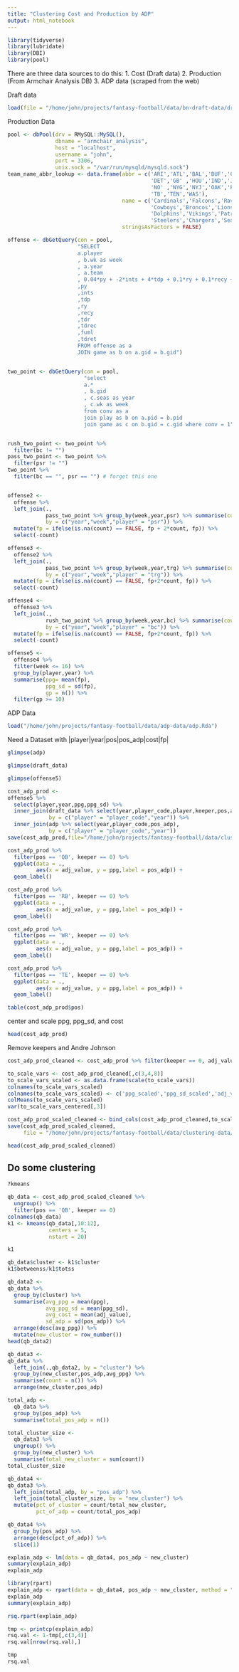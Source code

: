 ```yaml
---
title: "Clustering Cost and Production by ADP"
output: html_notebook
---
```


```r
library(tidyverse)
library(lubridate)
library(DBI)
library(pool)
```


There are three data sources to do this:
1. Cost (Draft data)
2. Production (From Armchair Analysis DB)
3. ADP data (scraped from the web)

Draft data
```r
load(file = "/home/john/projects/fantasy-football/data/bn-draft-data/draft_data.Rda")
```

Production Data
```r
pool <- dbPool(drv = RMySQL::MySQL(), 
               dbname = "armchair_analysis", 
               host = "localhost", 
               username = "john", 
               port = 3306, 
               unix.sock = "/var/run/mysqld/mysqld.sock")
team_name_abbr_lookup <- data.frame(abbr = c('ARI','ATL','BAL','BUF','CAR','CHI','CIN','CLE','DAL','DEN',
                                             'DET','GB' ,'HOU','IND','JAC','KC' ,'LA' ,'MIA','MIN','NE',
                                             'NO' ,'NYG','NYJ','OAK','PHI','PIT','SD' ,'SEA','SF' , 'STL',
                                             'TB','TEN','WAS'),
                                    name = c('Cardinals','Falcons','Ravens','Bills','Panthers','Bears','Bengals','Browns',
                                             'Cowboys','Broncos','Lions','Packers','Texans','Colts','Jaguars','Chiefs','Rams',
                                             'Dolphins','Vikings','Patriots','Saints','Giants','Jets','Raiders','Eagles',
                                             'Steelers','Chargers','Seahawks','49ers','Rams','Buccaneers','Titans','Redskins'),
                                    stringsAsFactors = FALSE)

offense <- dbGetQuery(con = pool,
                      "SELECT 
                      a.player
                      , b.wk as week
                      , a.year
                      , a.team
                      , 0.04*py + -2*ints + 4*tdp + 0.1*ry + 0.1*recy + 6*tdr + 6*tdrec -2*fuml +6*tdret as fp
                      ,py
                      ,ints
                      ,tdp
                      ,ry
                      ,recy
                      ,tdr
                      ,tdrec
                      ,fuml
                      ,tdret
                      FROM offense as a
                      JOIN game as b on a.gid = b.gid") 


two_point <- dbGetQuery(con = pool,
                        "select 
                        a.*
                        , b.gid
                        , c.seas as year
                        , c.wk as week 
                        from conv as a 
                        join play as b on a.pid = b.pid
                        join game as c on b.gid = c.gid where conv = 1")


rush_two_point <- two_point %>%
  filter(bc != "")
pass_two_point <- two_point %>%
  filter(psr != "")
two_point %>%
  filter(bc == "", psr == "") # forget this one


offense2 <-
  offense %>%
  left_join(., 
            pass_two_point %>% group_by(week,year,psr) %>% summarise(count = n()), 
            by = c("year","week","player" = "psr")) %>% 
  mutate(fp = ifelse(is.na(count) == FALSE, fp + 2*count, fp)) %>%
  select(-count)

offense3 <-
  offense2 %>%
  left_join(.,
            pass_two_point %>% group_by(week,year,trg) %>% summarise(count= n()),
            by = c("year","week","player" = "trg")) %>%
  mutate(fp = ifelse(is.na(count) == FALSE, fp+2*count, fp)) %>%
  select(-count)

offense4 <-
  offense3 %>%
  left_join(.,
            rush_two_point %>% group_by(week,year,bc) %>% summarise(count = n()),
            by = c("year","week","player" = "bc")) %>%
  mutate(fp = ifelse(is.na(count) == FALSE, fp+2*count, fp)) %>%
  select(-count)

offense5 <-
  offense4 %>%
  filter(week <= 16) %>%
  group_by(player,year) %>%
  summarise(ppg= mean(fp),
            ppg_sd = sd(fp),
            gp = n()) %>%
  filter(gp >= 10)
```



ADP Data
```r
load("/home/john/projects/fantasy-football/data/adp-data/adp.Rda")
```



Need a Dataset with
|player|year|pos|pos_adp|cost|fp|


```r
glimpse(adp)
```

```r
glimpse(draft_data)
```

```r
glimpse(offense5)
```

```r
cost_adp_prod <-
offense5 %>%
  select(player,year,ppg,ppg_sd) %>%
  inner_join(draft_data %>% select(year,player_code,player,keeper,pos,adj_value),
             by = c("player" = "player_code","year")) %>%
  inner_join(adp %>% select(year,player_code,pos_adp),
             by = c("player" = "player_code","year"))
save(cost_adp_prod,file="/home/john/projects/fantasy-football/data/clustering-data/cost_adp_prod.Rda")
```



```r
cost_adp_prod %>%
  filter(pos == 'QB', keeper == 0) %>%
  ggplot(data = .,
         aes(x = adj_value, y = ppg,label = pos_adp)) +
  geom_label()
```


```r
cost_adp_prod %>%
  filter(pos == 'RB', keeper == 0) %>%
  ggplot(data = .,
         aes(x = adj_value, y = ppg,label = pos_adp)) +
  geom_label()
```


```r
cost_adp_prod %>%
  filter(pos == 'WR', keeper == 0) %>%
  ggplot(data = .,
         aes(x = adj_value, y = ppg,label = pos_adp)) +
  geom_label()
```

```r
cost_adp_prod %>%
  filter(pos == 'TE', keeper == 0) %>%
  ggplot(data = .,
         aes(x = adj_value, y = ppg,label = pos_adp)) +
  geom_label()
```

```r
table(cost_adp_prod$pos)
```

center and scale ppg, ppg_sd, and cost
```r
head(cost_adp_prod)
```

Remove keepers and Andre Johnson
```r
cost_adp_prod_cleaned <- cost_adp_prod %>% filter(keeper == 0, adj_value < 200)
```


```r
to_scale_vars <- cost_adp_prod_cleaned[,c(3,4,8)]
to_scale_vars_scaled <- as.data.frame(scale(to_scale_vars))
colnames(to_scale_vars_scaled) 
colnames(to_scale_vars_scaled) <- c('ppg_scaled','ppg_sd_scaled','adj_value_scaled')
colMeans(to_scale_vars_scaled)
var(to_scale_vars_centered[,3])
```

```r
cost_adp_prod_scaled_cleaned <- bind_cols(cost_adp_prod_cleaned,to_scale_vars_scaled)
save(cost_adp_prod_scaled_cleaned,
     file = "/home/john/projects/fantasy-football/data/clustering-data/cost_adp_prod_scaled_cleaned.Rda")
```

```r
head(cost_adp_prod_scaled_cleaned)
```


## Do some clustering 
```r
?kmeans
```


```r
qb_data <- cost_adp_prod_scaled_cleaned %>% 
  ungroup() %>% 
  filter(pos == 'QB', keeper == 0) 
colnames(qb_data)
k1 <- kmeans(qb_data[,10:12],
             centers = 5,
             nstart = 20)
```

```r
k1
```

```r
qb_data$cluster <- k1$cluster
k1$betweenss/k1$totss
```

```r
qb_data2 <-
qb_data %>%
  group_by(cluster) %>%
  summarise(avg_ppg = mean(ppg),
            avg_ppg_sd = mean(ppg_sd),
            avg_cost = mean(adj_value),
            sd_adp = sd(pos_adp)) %>%
  arrange(desc(avg_ppg)) %>%
  mutate(new_cluster = row_number())
head(qb_data2)
```


```r
qb_data3 <-
qb_data %>%
  left_join(.,qb_data2, by = "cluster") %>%
  group_by(new_cluster,pos_adp,avg_ppg) %>%
  summarise(count = n()) %>%
  arrange(new_cluster,pos_adp)
```


```r
total_adp <-
  qb_data %>%
  group_by(pos_adp) %>%
  summarise(total_pos_adp = n())
```


```r
total_cluster_size <-
  qb_data3 %>%
  ungroup() %>%
  group_by(new_cluster) %>%
  summarise(total_new_cluster = sum(count))
total_cluster_size
```

```r
qb_data4 <-
qb_data3 %>%
  left_join(total_adp, by = "pos_adp") %>%
  left_join(total_cluster_size, by = "new_cluster") %>%
  mutate(pct_of_cluster = count/total_new_cluster,
         pct_of_adp = count/total_pos_adp)
```

```r
qb_data4 %>%
  group_by(pos_adp) %>%
  arrange(desc(pct_of_adp)) %>%
  slice(1)
```

```r
explain_adp <- lm(data = qb_data4, pos_adp ~ new_cluster)
summary(explain_adp)
explain_adp
```

```r
library(rpart)
explain_adp <- rpart(data = qb_data4, pos_adp ~ new_cluster, method = "anova")
explain_adp
summary(explain_adp)
```

```r
rsq.rpart(explain_adp)
```

```r
tmp <- printcp(explain_adp)
rsq.val <- 1-tmp[,c(3,4)]  
rsq.val[nrow(rsq.val),]
```

```r
tmp
rsq.val
```

